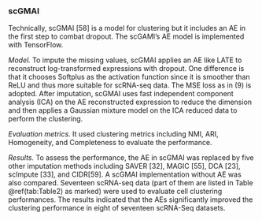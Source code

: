 
### scGMAI  {#ch-5-1-5}

Technically, scGMAI [58] is a model for clustering but it includes an AE in the first step to combat dropout. The scGAMI’s AE model is implemented with TensorFlow. 

*Model. * To impute the missing values, scGMAI applies an AE like LATE to reconstruct log-transformed expressions with dropout. One difference is that it chooses Softplus as the activation function since it is smoother than ReLU and thus more suitable for scRNA-seq data. The MSE loss as in (9) is adopted. 
After imputation, scGMAI uses fast independent component analysis (ICA) on the AE reconstructed expression to reduce the dimension and then applies a Gaussian mixture model on the ICA reduced data to perform the clustering. 

*Evaluation metrics.* It used clustering metrics including NMI, ARI, Homogeneity, and Completeness to evaluate the performance. 

*Results.* To assess the performance, the AE in scGMAI was replaced by five other imputation methods including SAVER [32], MAGIC [55], DCA [23], scImpute [33], and CIDR[59]. A scGMAI implementation without AE was also compared. Seventeen scRNA-seq data (part of them are listed in Table \@ref(tab:Table2) as marked) were used to evaluate cell clustering performances. The results indicated that the AEs significantly improved the clustering performance in eight of seventeen scRNA-Seq datasets.
